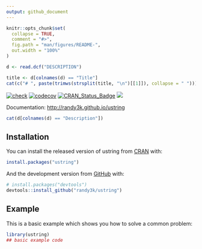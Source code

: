 ```yaml
---
output: github_document
---
```


<!-- README.md is generated from README.Rmd. Please edit that file -->

```r
knitr::opts_chunk$set(
  collapse = TRUE,
  comment = "#>",
  fig.path = "man/figures/README-",
  out.width = "100%"
)
```

```r
d <- read.dcf("DESCRIPTION")
```

```r
title <- d[colnames(d) == "Title"]
cat(c("# ", paste(trimws(strsplit(title, "\n")[[1]]), collapse = " ")))
```

[![check](https://github.com/randy3k/ustring/actions/workflows/check.yaml/badge.svg)](https://github.com/randy3k/ustring/actions/workflows/check.yaml)
[![codecov](https://codecov.io/gh/randy3k/ustring/branch/master/graph/badge.svg)](https://codecov.io/gh/randy3k/ustring)
[![CRAN\_Status\_Badge](http://www.r-pkg.org/badges/version/ustring)](https://cran.r-project.org/package=ustring)
[![](http://cranlogs.r-pkg.org/badges/grand-total/ustring)](https://cran.r-project.org/package=ustring)


Documentation: [http://randy3k.github.io/ustring](https://randy3k.github.io/ustring)

```r
cat(d[colnames(d) == "Description"])
```

## Installation

You can install the released version of ustring from [CRAN](https://CRAN.R-project.org) with:

``` r
install.packages("ustring")
```

And the development version from [GitHub](https://github.com/) with:

``` r
# install.packages("devtools")
devtools::install_github("randy3k/ustring")
```
## Example

This is a basic example which shows you how to solve a common problem:

```r
library(ustring)
## basic example code
```

